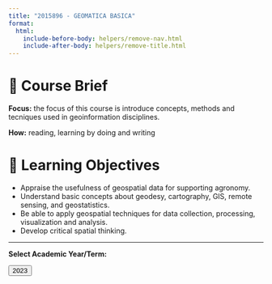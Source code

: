 ```yaml
---
title: "2015896 - GEOMATICA BASICA"
format:
  html:
    include-before-body: helpers/remove-nav.html
    include-after-body: helpers/remove-title.html
---
```


# 📑 Course Brief

**Focus:** the focus of this course is introduce concepts, methods and tecniques used in geoinformation disciplines.

**How:** reading,  learning by doing and writing

# 🎯 Learning Objectives

- Appraise the usefulness of geospatial data for supporting agronomy.
- Understand basic concepts about geodesy, cartography, GIS, remote sensing, and geostatistics. 
- Be able to apply geospatial techniques for data collection, processing, visualization and analysis.
- Develop  critical spatial thinking.



-----------------

**Select Academic Year/Term:**

<a href="2023/index.qmd">
    <button class="button-61">2023</button>
</a>

